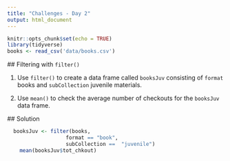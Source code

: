 ```yaml
---
title: "Challenges - Day 2"
output: html_document
---
```


```r
knitr::opts_chunk$set(echo = TRUE)
library(tidyverse)
books <- read_csv('data/books.csv')
```

 ## Filtering with `filter()`

 1. Use `filter()` to create a data frame called `booksJuv` consisting of `format` books and `subCollection` juvenile materials. 

 2. Use `mean()` to check the average number of checkouts for the `booksJuv` data frame.

  ## Solution
  
```r
  booksJuv <- filter(books,
                   format == "book",
                   subCollection ==  "juvenile")
    mean(booksJuv$tot_chkout)
```



